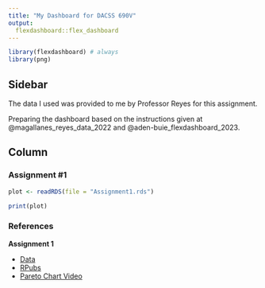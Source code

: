 ```yaml
---
title: "My Dashboard for DACSS 690V"
output: 
  flexdashboard::flex_dashboard
---
```


```r
library(flexdashboard) # always
library(png)
```

## Sidebar {.sidebar}

The data I used was provided to me by Professor Reyes for this assignment.


Preparing the dashboard based on the instructions given at @magallanes_reyes_data_2022 and @aden-buie_flexdashboard_2023.

## Column {.tabset .tabset-fade}


### Assignment #1

```r

plot <- readRDS(file = "Assignment1.rds")

print(plot)

```


### References 
**Assignment 1**

- [Data](https://dacss-visual.github.io/tabular_univar_num/)
- [RPubs](https://rpubs.com/dav1d00/ggpareto)
- [Pareto Chart Video](https://www.youtube.com/watch?v=IX0QvffX9n0&ab_channel=stikpet)
